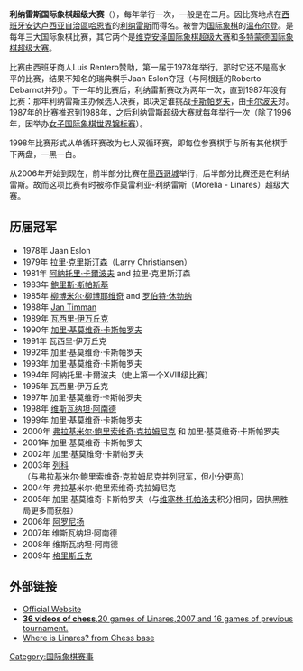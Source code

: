 '''利纳雷斯国际象棋超级大赛'''（{{lang-en|'''Linares chess tournament'''}}），每年举行一次，一般是在二月。因比赛地点在[[西班牙|西班牙]][[安达卢西亚|安达卢西亚]][[自治區|自治區]][[哈恩省|哈恩省]]的[[利纳雷斯|利纳雷斯]]而得名。被誉为[[国际象棋|国际象棋]]的[[温布尔登网球锦标赛|温布尔登]]。是每年三大国际象棋比赛，其它两个是[[维克安泽国际象棋超级大赛|维克安泽国际象棋超级大赛]]和[[多特蒙德国际象棋超级大赛|多特蒙德国际象棋超级大赛]]。

比赛由西班牙商人Luis Rentero赞助，第一届于1978年举行。那时它还不是高水平的比赛，结果不知名的瑞典棋手Jaan Eslon夺冠（与阿根廷的Roberto Debarnot并列）。下一年的比赛后，利纳雷斯赛改为两年一次，直到1987年没有比赛：那年利纳雷斯主办候选人决赛，即决定谁挑战[[卡斯帕罗夫|卡斯帕罗夫]]，由[[卡尔波夫|卡尔波夫]]对{{tsl|en|Andrei Sokolov|安德烈·沙卡洛夫}}。1987年的比赛推迟到1988年，之后利纳雷斯超级大赛就每年举行一次（除了1996年，因举办[[女子國際象棋世界冠軍列表|女子国际象棋世界锦标赛]]）。

1998年比赛形式从单循环赛改为七人双循环赛，即每位参赛棋手与所有其他棋手下两盘，一黑一白。

从2006年开始到现在，前半部分比赛在[[墨西哥城|墨西哥城]]举行，后半部分比赛还是在利纳雷斯。故而这项比赛有时被称作莫雷利亚-利纳雷斯（Morelia - Linares）超级大赛。

== 历届冠军 ==
*1978年 Jaan Eslon
*1979年 [[拉里·克里斯汀森|拉里·克里斯汀森]]（Larry Christiansen）
*1981年 [[阿納托里·卡爾波夫|阿納托里·卡爾波夫]] and 拉里·克里斯汀森
*1983年 [[鲍里斯·斯帕斯基|鲍里斯·斯帕斯基]]
*1985年 [[柳博米尔·柳博耶维奇|柳博米尔·柳博耶维奇]] and [[罗伯特·休勃纳|罗伯特·休勃纳]]
*1988年 [[Jan_Timman|Jan Timman]]
*1989年 [[瓦西里·伊万丘克|瓦西里·伊万丘克]]
*1990年 [[加里·基莫维奇·卡斯帕罗夫|加里·基莫维奇·卡斯帕罗夫]]
*1991年 瓦西里·伊万丘克
*1992年 加里·基莫维奇·卡斯帕罗夫
*1993年 加里·基莫维奇·卡斯帕罗夫
*1994年 阿納托里·卡爾波夫（史上第一个XVIII级比赛）
*1995年 瓦西里·伊万丘克
*1997年 加里·基莫维奇·卡斯帕罗夫
*1998年 [[维斯瓦纳坦·阿南德|维斯瓦纳坦·阿南德]]
*1999年 加里·基莫维奇·卡斯帕罗夫
*2000年 [[弗拉基米尔·鲍里索维奇·克拉姆尼克|弗拉基米尔·鲍里索维奇·克拉姆尼克]] 和 加里·基莫维奇·卡斯帕罗夫
*2001年 加里·基莫维奇·卡斯帕罗夫
*2002年 加里·基莫维奇·卡斯帕罗夫
*2003年 [[彼得·列科|列科]]（与弗拉基米尔·鲍里索维奇·克拉姆尼克并列冠军，但小分更高）
*2004年 弗拉基米尔·鲍里索维奇·克拉姆尼克
*2005年 加里·基莫维奇·卡斯帕罗夫（与[[维塞林·托帕洛夫|维塞林·托帕洛夫]]积分相同，因执黑胜局更多而获胜）
*2006年 [[列冯·阿罗尼扬|阿罗尼扬]]
*2007年 维斯瓦纳坦·阿南德
*2008年 维斯瓦纳坦·阿南德
*2009年 [[格里斯丘克|格里斯丘克]]

== 外部链接 ==
*[http://www.ajedrezmorelialinares.com.mx/english/index.htm Official Website]{{Wayback|url=http://www.ajedrezmorelialinares.com.mx/english/index.htm |date=20100311140640 }}
*[http://www.youtube.com/results?search_query=+chess+++ajedrez+++Linares+++Schach++%C3%A9checs++Scacchi++Schaken++%D0%A8%D0%B0%D1%85++++++&search=Search36 '''36 videos of chess''',20 games of Linares,2007 and 16 games of previous tournament.]
*[https://web.archive.org/web/20060715192558/http://www.chessbase.com/shop/product.asp?pid=158 Where is Linares? from Chess base]


[[Category:国际象棋赛事|Category:国际象棋赛事]]